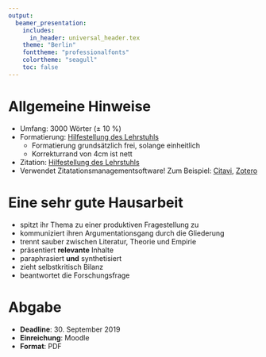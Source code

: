 ```yaml
---
output:
  beamer_presentation:
    includes:
      in_header: universal_header.tex
    theme: "Berlin"
    fonttheme: "professionalfonts"
    colortheme: "seagull"
    toc: false
---
```


\subtitle{Hinweise zur Hausarbeit}
\maketitle

# Allgemeine Hinweise

- Umfang: 3000 Wörter ($\pm$ 10 %)
- Formatierung: [Hilfestellung des Lehrstuhls](https://www.uni-potsdam.de/fileadmin01/projects/vergleichende-politikwissenschaft/Pr%C3%BCfungen/formal_guideline.pdf)
    - Formatierung grundsätzlich frei, solange einheitlich
    - Korrekturrand von 4cm ist nett
- Zitation: [Hilfestellung des Lehrstuhls](https://www.uni-potsdam.de/fileadmin01/projects/vergleichende-politikwissenschaft/Pr%C3%BCfungen/formal_guideline.pdf)
- Verwendet Zitatationsmanagementsoftware! Zum Beispiel: [Citavi](https://www.uni-potsdam.de/zim/angebote-loesungen/software-campuslizenzen/campuslizenz-citavi.html), [Zotero](https://www.zotero.org/)

# Eine sehr gute Hausarbeit\dots

- spitzt ihr Thema zu einer produktiven Fragestellung zu
- kommuniziert ihren Argumentationsgang durch die Gliederung
- trennt sauber zwischen Literatur, Theorie und Empirie
- präsentiert **relevante** Inhalte
- paraphrasiert **und** synthetisiert
- zieht selbstkritisch Bilanz
- beantwortet die Forschungsfrage

# Abgabe

- **Deadline**: 30. September 2019
- **Einreichung**: Moodle
- **Format**: PDF

